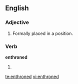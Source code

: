 ==English==
===Adjective===
{{en-adj|-}}

#Formally placed in a position.

===Verb===
'''enthroned'''

#{{past of|[[enthrone]]}}

[[te:enthroned]]
[[vi:enthroned]]